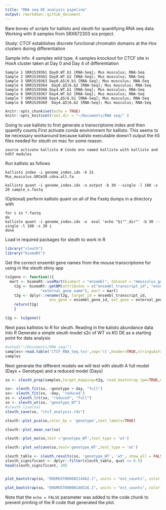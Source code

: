```yaml
---
title: "RNA seq DE analysis pipeline"
output: rmarkdown::github_document
---
```


Bare bones of scripts for kallisto and sleuth for quantifying RNA seq data.\newline
Working with 8 samples from SRX672303 sra project. 

Study: CTCF establishes discrete functional chromatin domains at the Hox clusters during differentiation

Sample info:
4 samples wild type, 4 samples knockout for CTCF site in HoxA cluster taken at Day 0 and Day 4 of differentiation
```
Sample 1 SRR1539361 Day0.WT.b1 [RNA-Seq]; Mus musculus; RNA-Seq
Sample 2 SRR1539362 Day0.WT.b2 [RNA-Seq]; Mus musculus; RNA-Seq
Sample 3 SRR1539363 Day0.Δ5|6.b1 [RNA-Seq]; Mus musculus; RNA-Seq
Sample 4 SRR1539364  Day0.Δ5|6.b2 [RNA-Seq]; Mus musculus; RNA-Seq
Sample 5 SRR1539366 Day4.WT.b1 [RNA-Seq]; Mus musculus; RNA-Seq
Sample 6 SRR1539367 Day4.WT.b2 [RNA-Seq]; Mus musculus; RNA-Seq
Sample 7 SRR1539368 Day4.Δ5|6.b1 [RNA-Seq]; Mus musculus; RNA-Seq
Sample 8 SRR1539369  Day4.Δ5|6.b2 [RNA-Seq]; Mus musculus; RNA-Seq

```
```r
knitr::opts_chunk$set(echo = TRUE)
knitr::opts_knit$set(root.dir = "~/Documents/RNA seq/" )

```

Going to use kallisto to first generate a transcriptome index and then quantify counts.First activate conda environment for kallisto. This seems to be necessary workaround because kalisto executable doesn't output the h5 files needed for sleuth on mac for some reason.
```
source activate kallisto # Conda env named kallisto with kallisto and hd5f modules
```
Run kallisto as follows

```
kallisto index -i genome_index.idx -k 31 Mus_musculus.GRCm38.cdna.all.fa

kallisto quant -i genome_index.idx -o output -b 30 --single -l 180 -s 20 sample_x.fastq 
```
(Optional) perform kallisto quant on all of the Fastq dumps in a directory with
```
for i in *.fastq
do
kallisto quant -i genome_index.idx -o  eval 'echo "$i""_dir"' -b 30 --single -l 180 -s 20 i
done
```

Load in required packages for sleuth to work in R
```r
library("sleuth")
library("biomaRt")
```
Get the correct ensembl gene names from the mouse transcriptome for using in the sleuth shiny app
```r
tx2gene <- function(){
  mart <- biomaRt::useMart(biomart = "ensembl", dataset = "mmusculus_gene_ensembl")
	t2g <- biomaRt::getBM(attributes = c("ensembl_transcript_id", "ensembl_gene_id",
            	"external_gene_name"), mart = mart)
	t2g <- dplyr::rename(t2g, target_id = ensembl_transcript_id,
                 	ens_gene = ensembl_gene_id, ext_gene = external_gene_name)
	return(t2g)
	}

t2g <- tx2gene()
```
Next pass kallistos to R for sleuth. Reading in the kalisto abundance data into R
Generate a simple sleuth model s2c of WT vs KO DE as a starting point for data analysis
```r
#setwd("~/Documents/RNA seq/")
samples<-read.table('CTCF_RNA_Seq.tsv',sep='\t',header=TRUE,stringsAsFactors = FALSE)
samples
```
Next generate the different models we will test with sleuth
A full model (Days + Genotype) and a reduced model (Days)
```r
so <- sleuth_prep(samples,target_mapping=t2g, read_bootstrap_tpm=TRUE,extra_bootstrap_summary=TRUE)

so<- sleuth_fit(so, ~genotype + day, "full")
so<- sleuth_fit(so, ~day, 'reduced')
so <- sleuth_lrt(so, "reduced", "full")
so <- sleuth_wt(so, "genotype_WT")
#sleuth_live(so)
sleuth_save(so, "ctcf_analysis.rds")

```

```r
sleuth::plot_pca(so,color_by = 'genotype',text_labels=TRUE)

sleuth::plot_mean_var(so)

sleuth::plot_ma(so,test ='genotype_WT',test_type = 'wt')

sleuth::plot_volcano(so,test='genotype_WT',test_type = 'wt')
```

```r
sleuth_table <- sleuth_results(so, 'genotype_WT', 'wt', show_all = FALSE)
sleuth_significant <- dplyr::filter(sleuth_table, qval <= 0.5)
head(sleuth_significant, 20)


plot_bootstrap(so, "ENSMUST00000214462.1", units = "est_counts", color_by = "genotype")

plot_bootstrap(so, "ENSMUST00000140316.1", units = "est_counts", color_by = "genotype")
```  

Note that the `echo = FALSE` parameter was added to the code chunk to prevent printing of the R code that generated the plot.
